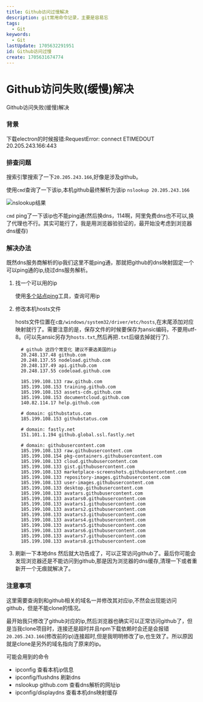 ```yaml
---
title: Github访问过慢解决
description: git常用命令记录，主要是容易忘
tags:
  - Git
keywords:
  - Git
lastUpdate: 1705632291951
id: Github访问过慢
create: 1705631674774
---
```


# Github访问失败(缓慢)解决

Github访问失败(缓慢)解决

### 背景
下载electron的时候报错:RequestError: connect ETIMEDOUT 20.205.243.166:443


### 排查问题

搜索引擎搜索了一下`20.205.243.166`,好像是涉及github。

使用`cmd`查询了一下该ip,本机github最终解析为该ip `nslookup 20.205.243.166`

![nslookup结果](/md-images/nslookupgithub.png)

`cmd` ping了一下该ip也不能ping通(然后换dns，114啊，阿里免费dns也不可以,换了代理也不行。其实可能行了，我是用浏览器验验证的，最开始没考虑到浏览器dns缓存)

### 解决办法
既然dns服务商解析的ip我们这里不能ping通，那就把github的dns映射固定一个可以ping通的ip,绕过dns服务解析。

1. 找一个可以用的ip

    使用[多个站点ping](https://ping.chinaz.com/)工具，查询可用ip

2. 修改本机hosts文件

    hosts文件位置在`c盘/windows/system32/driver/etc/hosts`,在末尾添加对应映射就行了。需要注意的是，保存文件的时候要保存为ansic编码，不要用utf-8。(可以先ansic另存为`hosts.txt`,然后再把`.txt`后缀去掉就行了).

    ```txt:hosts文件内容
      # github 这四个常变化 建议不要选美国的ip
      20.248.137.48 github.com
      20.248.137.55 nodeload.github.com
      20.248.137.49 api.github.com
      20.248.137.55 codeload.github.com

      185.199.108.133 raw.github.com
      185.199.108.153 training.github.com
      185.199.108.153 assets-cdn.github.com
      185.199.108.153 documentcloud.github.com
      140.82.114.17 help.github.com

      # domain: githubstatus.com
      185.199.108.153 githubstatus.com

      # domain: fastly.net
      151.101.1.194 github.global.ssl.fastly.net

      # domain: githubusercontent.com
      185.199.108.133 raw.githubusercontent.com
      185.199.108.154 pkg-containers.githubusercontent.com
      185.199.108.133 cloud.githubusercontent.com
      185.199.108.133 gist.githubusercontent.com
      185.199.108.133 marketplace-screenshots.githubusercontent.com
      185.199.108.133 repository-images.githubusercontent.com
      185.199.108.133 user-images.githubusercontent.com
      185.199.108.133 desktop.githubusercontent.com
      185.199.108.133 avatars.githubusercontent.com
      185.199.108.133 avatars0.githubusercontent.com
      185.199.108.133 avatars1.githubusercontent.com
      185.199.108.133 avatars2.githubusercontent.com
      185.199.108.133 avatars3.githubusercontent.com
      185.199.108.133 avatars4.githubusercontent.com
      185.199.108.133 avatars5.githubusercontent.com
      185.199.108.133 avatars6.githubusercontent.com
      185.199.108.133 avatars7.githubusercontent.com
      185.199.108.133 avatars8.githubusercontent.com

    ```
3. 刷新一下本地dns 然后就大功告成了，可以正常访问github了。最后你可能会发现浏览器还是不能访问到github,那是因为浏览器的dns缓存,清理一下或者重新开一个无痕就解决了。


### 注意事项

这里需要查询到和github相关的域名一并修改其对应ip,不然会出现能访问github，但是不能clone的情况。

最开始我只修改了github对应的ip,然后浏览器也确实可以正常访问github了，但是当我clone项目时，连接还是超时并且npm下载依赖时会还是会报错`20.205.243.166`(修改前的ip)连接超时,但是我明明修改了ip,也生效了。所以原因就是clone是另外的域名指向了原来的ip。

可能会用到的命令
- ipconfig 查看本机ip信息
- ipconfig/flushdns 刷新dns
- nslookup github.com 查看dns解析的网址ip
- ipconfig/displaydns  查看本机dns映射缓存





